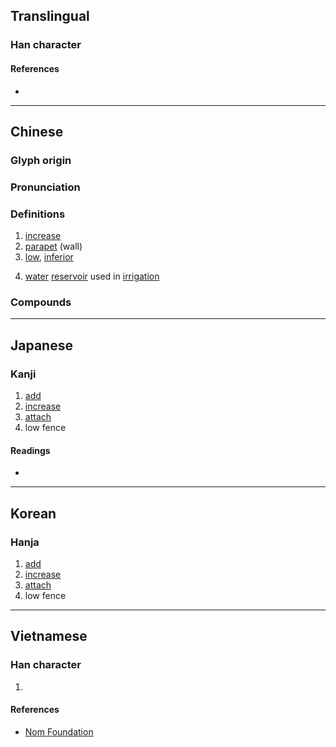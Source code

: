 {{character info}}
==Translingual==

===Han character===
{{Han char|rn=32|rad=土|as=08|sn=11|four=46140|canj=GHWJ|ids=⿰土卑}}

====References====
* {{Han ref|kx=0230.290|dkj=05167|dj=0466.330|hdz=10454.050|uh=57E4|ud=22500|bh=B0F1|bd=45297}}

----

==Chinese==
{{zh-forms}}

===Glyph origin===
{{Han etym}}
{{Han compound|土|卑|t1=dirt|ls=psc|c1=s|c2=p}}

===Pronunciation===
{{zh-pron
|m=pí,pì,bì,bēi
|m-s=
|dg=
|c=pei4
|c-t=
|g=
|h=pfs=
|j=
|mb=
|md=
|mn=pi
|mn-t=
|w=
|x=
|mc=y
|oc=y
|cat=n
}}

===Definitions===
{{zh-hanzi}}

# [[increase]]
# [[parapet]] (wall)
# [[low]], [[inferior]]
# {{lb|zh|geography}} [[water]] [[reservoir]] used in [[irrigation]]
#: {{zh-x|^埤頭|{{w|Pitou, Changhua|'''Pi'''tou}}, Changhua, Taiwan}}

===Compounds===
{{zh-der|埤堄|大埤湖|埤雅|埤溼|埤頭鄉|虎頭埤|新埤|大埤|埤頭|埤島}}

----

==Japanese==

===Kanji===
{{ja-kanji|grade=|rs=土08}}

# [[add]]
# [[increase]]
# [[attach]]
# low fence

====Readings====
* {{ja-readings|on=[[ひ]] (hi), [[び]] (bi), [[へい]] (hei)|kun=[[ます]] (masu), [[あたへる]] (ataheru), [[たすける]] (tasukeru), [[ひくいひめがき]] (hikuihimegaki)}}

----

==Korean==

===Hanja===
{{ko-hanja|hangeul=비|rv=bi|mr=pi}}

# [[add]]
# [[increase]]
# [[attach]]
# low fence

----

==Vietnamese==

===Han character===
{{vi-hantu|[[bì]]|rs=土08}}

# {{rfdef|vi|sort=土08}}

====References====
* [http://nomfoundation.org/common/nom_details.php?codepoint=57e4 Nom Foundation]